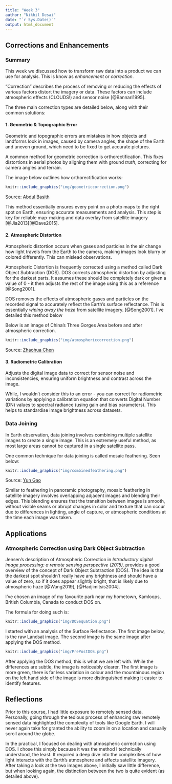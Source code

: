 ```yaml
---
title: "Week 3"
author: "Nikhil Desai"
date: "`r Sys.Date()`"
output: html_document
---
```


## Corrections and Enhancements

### Summary

This week we discussed how to transform raw data into a product we can use for analysis. This is know as *enhancement* or *correction*.

"Correction" describes the process of removing or reducing the effects of various factors distort the imagery or data. These factors can include atmospheric effects (CLOUDS!) and sensor noise [@Bannari1995].

The three main correction types are detailed below, along with their common solutions:

#### **1. Geometric & Topographic Error**

Geometric and topographic errors are mistakes in how objects and landforms look in images, caused by camera angles, the shape of the Earth and uneven ground, which need to be fixed to get accurate pictures.

A common method for geometric correction is orthorectification. This fixes distortions in aerial photos by aligning them with ground *truth*, correcting for camera angles and terrain.

The image below outlines how orthorectification works:

```r
knitr::include_graphics("img/geometriccorrection.png")
```

Source: [Abdul Basith](https://www.researchgate.net/figure/Geometric-correction-procedures_fig7_320710942)

This method essentially ensures every point on a photo maps to the right spot on Earth, ensuring accurate measurements and analysis. This step is key for reliable map-making and data overlay from satellite imagery [@Jia2013][@Dave2015].

#### **2. Atmospheric Distortion**

Atmospheric distortion occurs when gases and particles in the air change how light travels from the Earth to the camera, making images look blurry or colored differently. This can mislead observations.

Atmospheric Distortion is frequently corrected using a method called Dark Object Subtraction (DOS). DOS corrects atmospheric distortion by adjusting for the darkest parts. It assumes these should be completely dark or given a value of 0 - it then adjusts the rest of the image using this as a reference [@Song2001].

DOS removes the effects of atmospheric gases and particles on the recorded signal to accurately reflect the Earth's surface reflectance. This is essentially *wiping away the haze* from satellite imagery. [@Song2001]. I've detailed this method below

Below is an image of China's Three Gorges Area before and after atmospheric correction.

```r
knitr::include_graphics("img/atmosphericcorrection.png")
```

Source: [Zhaohua Chen](https://www.researchgate.net/profile/Zhaohua-Chen-2?_tp=eyJjb250ZXh0Ijp7ImZpcnN0UGFnZSI6Il9kaXJlY3QiLCJwYWdlIjoiX2RpcmVjdCJ9fQ)

#### **3. Radiometric Calibration**

Adjusts the digital image data to correct for sensor noise and inconsistencies, ensuring uniform brightness and contrast across the image.

While, I wouldn't consider this to an error - you can correct for radiometric variations by applying a calibration equation that converts Digital Number (DN) values to spectral radiance (using gain and bias parameters). This helps to standardise image brightness across datasets.

### Data Joining

In Earth observation, data joining involves combining multiple satellite images to create a single image. This is an extremely useful method, as most large areas cannot be captured in a single satellite pass.

One common technique for data joining is called mosaic feathering. Seen below:

```r
knitr::include_graphics("img/combinedfeathering.png")
```

Source: [Yun Gao](https://yuan-gao.net/pdf/ISIDF11.pdf)

Similar to feathering in panoramic photography, mosaic feathering in satellite imagery involves overlapping adjacent images and blending their edges. This blending ensures that the transition between images is smooth, without visible seams or abrupt changes in color and texture that can occur due to differences in lighting, angle of capture, or atmospheric conditions at the time each image was taken.

## Applications

### Atmospheric Correction using Dark Object Subtraction

Jensen's description of Atmospheric Correction in *Introductory digital image processing: a remote sensing perspective (2015),* provides a good overview of the concept of Dark Object Subtraction (DOS). The idea is that the darkest spot shouldn't really have any brightness and should have a value of zero, so if it does appear slightly bright, that is likely due to atmospheric haze [@Wang2019], [@Hadjimitsis2004].

I've chosen an image of my favourite park near my hometown, Kamloops, British Columbia, Canada to conduct DOS on.

The formula for doing such is:

```r
knitr::include_graphics("img/DOSequation.png")
```

I started with an analysis of the Surface Reflectance. The first image below, is the raw Landsat image. The second image is the same image after applying the DOS method.

```r
knitr::include_graphics("img/PrePostDOS.png")
```

After applying the DOS method, this is what we are left with. While the differences are subtle, the image is noticeably clearer. The first image is more green, there is far less variation in colour and the mountainous region on the left hand side of the image is more distinguished making it easier to identify features.

## Reflections

Prior to this course, I had little exposure to remotely sensed data. Personally, going through the tedious process of enhancing raw remotely sensed data highlighted the complexity of tools like Google Earth. I will never again take for granted the ability to zoom in on a location and casually scroll around the globe.

In the practical, I focused on dealing with atmospheric correction using DOS. I chose this simply because it was the method I technically understood, the least. It required a deep dive into the complexities of how light interacts with the Earth's atmosphere and affects satellite imagery. After taking a look at the two images above, I initially saw little difference, but when looking again, the distinction between the two is quite evident (as detailed above).
